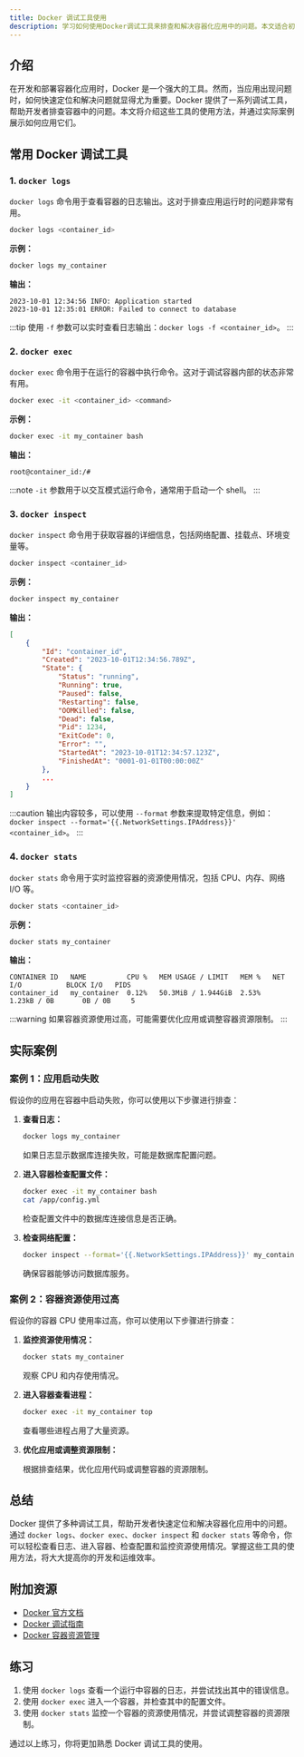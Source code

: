 ```yaml
---
title: Docker 调试工具使用
description: 学习如何使用Docker调试工具来排查和解决容器化应用中的问题。本文适合初学者，涵盖常用工具、实际案例和代码示例。
---
```


## 介绍

在开发和部署容器化应用时，Docker 是一个强大的工具。然而，当应用出现问题时，如何快速定位和解决问题就显得尤为重要。Docker 提供了一系列调试工具，帮助开发者排查容器中的问题。本文将介绍这些工具的使用方法，并通过实际案例展示如何应用它们。

## 常用 Docker 调试工具

### 1. `docker logs`

`docker logs` 命令用于查看容器的日志输出。这对于排查应用运行时的问题非常有用。

```bash
docker logs <container_id>
```

**示例：**

```bash
docker logs my_container
```

**输出：**

```
2023-10-01 12:34:56 INFO: Application started
2023-10-01 12:35:01 ERROR: Failed to connect to database
```

:::tip
使用 `-f` 参数可以实时查看日志输出：`docker logs -f <container_id>`。
:::

### 2. `docker exec`

`docker exec` 命令用于在运行的容器中执行命令。这对于调试容器内部的状态非常有用。

```bash
docker exec -it <container_id> <command>
```

**示例：**

```bash
docker exec -it my_container bash
```

**输出：**

```
root@container_id:/#
```

:::note
`-it` 参数用于以交互模式运行命令，通常用于启动一个 shell。
:::

### 3. `docker inspect`

`docker inspect` 命令用于获取容器的详细信息，包括网络配置、挂载点、环境变量等。

```bash
docker inspect <container_id>
```

**示例：**

```bash
docker inspect my_container
```

**输出：**

```json
[
    {
        "Id": "container_id",
        "Created": "2023-10-01T12:34:56.789Z",
        "State": {
            "Status": "running",
            "Running": true,
            "Paused": false,
            "Restarting": false,
            "OOMKilled": false,
            "Dead": false,
            "Pid": 1234,
            "ExitCode": 0,
            "Error": "",
            "StartedAt": "2023-10-01T12:34:57.123Z",
            "FinishedAt": "0001-01-01T00:00:00Z"
        },
        ...
    }
]
```

:::caution
输出内容较多，可以使用 `--format` 参数来提取特定信息，例如：`docker inspect --format='{{.NetworkSettings.IPAddress}}' <container_id>`。
:::

### 4. `docker stats`

`docker stats` 命令用于实时监控容器的资源使用情况，包括 CPU、内存、网络 I/O 等。

```bash
docker stats <container_id>
```

**示例：**

```bash
docker stats my_container
```

**输出：**

```
CONTAINER ID   NAME          CPU %   MEM USAGE / LIMIT   MEM %   NET I/O           BLOCK I/O   PIDS
container_id   my_container  0.12%   50.3MiB / 1.944GiB  2.53%   1.23kB / 0B       0B / 0B     5
```

:::warning
如果容器资源使用过高，可能需要优化应用或调整容器资源限制。
:::

## 实际案例

### 案例 1：应用启动失败

假设你的应用在容器中启动失败，你可以使用以下步骤进行排查：

1. **查看日志：**

   ```bash
   docker logs my_container
   ```

   如果日志显示数据库连接失败，可能是数据库配置问题。

2. **进入容器检查配置文件：**

   ```bash
   docker exec -it my_container bash
   cat /app/config.yml
   ```

   检查配置文件中的数据库连接信息是否正确。

3. **检查网络配置：**

   ```bash
   docker inspect --format='{{.NetworkSettings.IPAddress}}' my_container
   ```

   确保容器能够访问数据库服务。

### 案例 2：容器资源使用过高

假设你的容器 CPU 使用率过高，你可以使用以下步骤进行排查：

1. **监控资源使用情况：**

   ```bash
   docker stats my_container
   ```

   观察 CPU 和内存使用情况。

2. **进入容器查看进程：**

   ```bash
   docker exec -it my_container top
   ```

   查看哪些进程占用了大量资源。

3. **优化应用或调整资源限制：**

   根据排查结果，优化应用代码或调整容器的资源限制。

## 总结

Docker 提供了多种调试工具，帮助开发者快速定位和解决容器化应用中的问题。通过 `docker logs`、`docker exec`、`docker inspect` 和 `docker stats` 等命令，你可以轻松查看日志、进入容器、检查配置和监控资源使用情况。掌握这些工具的使用方法，将大大提高你的开发和运维效率。

## 附加资源

- [Docker 官方文档](https://docs.docker.com/)
- [Docker 调试指南](https://docs.docker.com/config/containers/logging/)
- [Docker 容器资源管理](https://docs.docker.com/config/containers/resource_constraints/)

## 练习

1. 使用 `docker logs` 查看一个运行中容器的日志，并尝试找出其中的错误信息。
2. 使用 `docker exec` 进入一个容器，并检查其中的配置文件。
3. 使用 `docker stats` 监控一个容器的资源使用情况，并尝试调整容器的资源限制。

通过以上练习，你将更加熟悉 Docker 调试工具的使用。